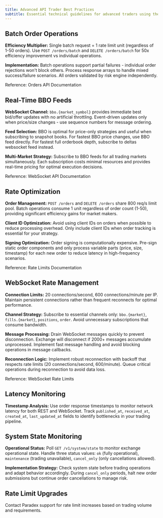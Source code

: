 ```yaml
---
title: Advanced API Trader Best Practices
subtitle: Essential technical guidelines for advanced traders using the Paradex API to optimize trading performance, manage rate limits, and implement efficient liquidity provision strategies.
---
```


## Batch Order Operations

**Efficiency Multiplier:** Single batch request = 1 rate limit unit (regardless of 1-50 orders). Use `POST /orders/batch` and `DELETE /orders/batch` for 50x efficiency improvement vs individual operations.

**Implementation:** Batch operations support partial failures - individual order rejections won't block others. Process response arrays to handle mixed success/failure scenarios. All orders validated by risk engine independently.

<Tip>
Reference: Orders API Documentation
</Tip>

## Real-Time BBO Feeds

**WebSocket Channel:** `bbo.{market_symbol}` provides immediate best bid/offer updates with no artificial throttling. Event-driven updates only when price/size changes - use sequence numbers for message ordering.

**Feed Selection:** BBO is optimal for price-only strategies and useful when subscribing to snapshot books. For fastest BBO price changes, use BBO feed directly. For fastest full orderbook depth, subscribe to deltas websocket feed instead.

**Multi-Market Strategy:** Subscribe to BBO feeds for all trading markets simultaneously. Each subscription costs minimal resources and provides real-time pricing for optimal execution decisions.

<Tip>
Reference: WebSocket API Documentation
</Tip>

## Rate Optimization

**Order Management:** `POST /orders` and `DELETE /orders` share 800 req/s limit pool. Batch operations consume 1 unit regardless of order count (1-50), providing significant efficiency gains for market makers.

**Client ID Optimization:** Avoid using client IDs on orders when possible to reduce processing overhead. Only include client IDs when order tracking is essential for your strategy.

**Signing Optimization:** Order signing is computationally expensive. Pre-sign static order components and only process variable parts (price, size, timestamp) for each new order to reduce latency in high-frequency scenarios.

<Tip>
Reference: Rate Limits Documentation
</Tip>

## WebSocket Rate Management

**Connection Limits:** 20 connections/second, 600 connections/minute per IP. Maintain persistent connections rather than frequent reconnects for optimal performance.

**Channel Strategy:** Subscribe to essential channels only: `bbo.{market}`, `fills.{market}`, `positions`, `order`. Avoid unnecessary subscriptions that consume bandwidth.

**Message Processing:** Drain WebSocket messages quickly to prevent disconnection. Exchange will disconnect if 2000+ messages accumulate unprocessed. Implement fast message handling and avoid blocking operations in message callbacks.

**Reconnection Logic:** Implement robust reconnection with backoff that respects rate limits (20 connections/second, 600/minute). Queue critical operations during reconnection to avoid data loss.

<Tip>
Reference: WebSocket Rate Limits
</Tip>

## Latency Monitoring

**Timestamp Analysis:** Use order response timestamps to monitor network latency for both REST and WebSocket. Track `published_at`, `received_at`, `created_at`, `last_updated_at` fields to identify bottlenecks in your trading pipeline.

## System State Monitoring

**Operational Status:** Poll `GET /v1/system/state` to monitor exchange operational state. Handle three status values: `ok` (fully operational), `maintenance` (trading unavailable), `cancel_only` (only cancellations allowed).

**Implementation Strategy:** Check system state before trading operations and adapt behavior accordingly. During `cancel_only` periods, halt new order submissions but continue order cancellations to manage risk.

## Rate Limit Upgrades

Contact Paradex support for rate limit increases based on trading volume and requirements.
